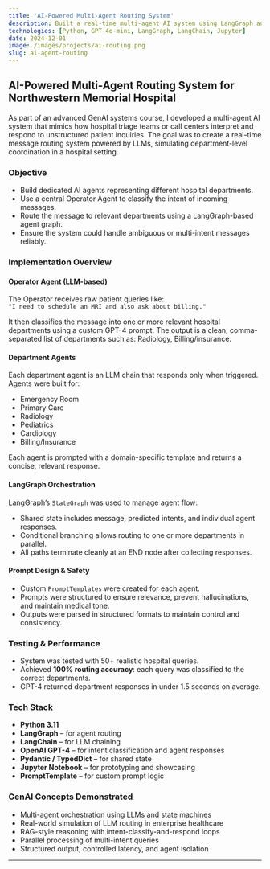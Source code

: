 ```yaml
---
title: 'AI-Powered Multi-Agent Routing System'
description: Built a real-time multi-agent AI system using LangGraph and GPT-4 to route unstructured hospital queries to the correct departments, simulating a triage desk.
technologies: [Python, GPT-4o-mini, LangGraph, LangChain, Jupyter]
date: 2024-12-01
image: /images/projects/ai-routing.png
slug: ai-agent-routing
---
```


## AI-Powered Multi-Agent Routing System for Northwestern Memorial Hospital

As part of an advanced GenAI systems course, I developed a multi-agent AI system that mimics how hospital triage teams or call centers interpret and respond to unstructured patient inquiries. The goal was to create a real-time message routing system powered by LLMs, simulating department-level coordination in a hospital setting.

### Objective

- Build dedicated AI agents representing different hospital departments.
- Use a central Operator Agent to classify the intent of incoming messages.
- Route the message to relevant departments using a LangGraph-based agent graph.
- Ensure the system could handle ambiguous or multi-intent messages reliably.

### Implementation Overview

#### Operator Agent (LLM-based)

The Operator receives raw patient queries like:  
`"I need to schedule an MRI and also ask about billing."`

It then classifies the message into one or more relevant hospital departments using a custom GPT-4 prompt. The output is a clean, comma-separated list of departments such as:
Radiology, Billing/insurance.

#### Department Agents

Each department agent is an LLM chain that responds only when triggered. Agents were built for:

- Emergency Room  
- Primary Care  
- Radiology  
- Pediatrics  
- Cardiology  
- Billing/Insurance  

Each agent is prompted with a domain-specific template and returns a concise, relevant response.

#### LangGraph Orchestration

LangGraph’s `StateGraph` was used to manage agent flow:

- Shared state includes message, predicted intents, and individual agent responses.
- Conditional branching allows routing to one or more departments in parallel.
- All paths terminate cleanly at an END node after collecting responses.

#### Prompt Design & Safety

- Custom `PromptTemplates` were created for each agent.
- Prompts were structured to ensure relevance, prevent hallucinations, and maintain medical tone.
- Outputs were parsed in structured formats to maintain control and consistency.

### Testing & Performance

- System was tested with 50+ realistic hospital queries.
- Achieved **100% routing accuracy**: each query was classified to the correct departments.
- GPT-4 returned department responses in under 1.5 seconds on average.

### Tech Stack

- **Python 3.11**
- **LangGraph** – for agent routing
- **LangChain** – for LLM chaining
- **OpenAI GPT-4** – for intent classification and agent responses
- **Pydantic / TypedDict** – for shared state
- **Jupyter Notebook** – for prototyping and showcasing
- **PromptTemplate** – for custom prompt logic

### GenAI Concepts Demonstrated

- Multi-agent orchestration using LLMs and state machines  
- Real-world simulation of LLM routing in enterprise healthcare  
- RAG-style reasoning with intent-classify-and-respond loops  
- Parallel processing of multi-intent queries  
- Structured output, controlled latency, and agent isolation

---